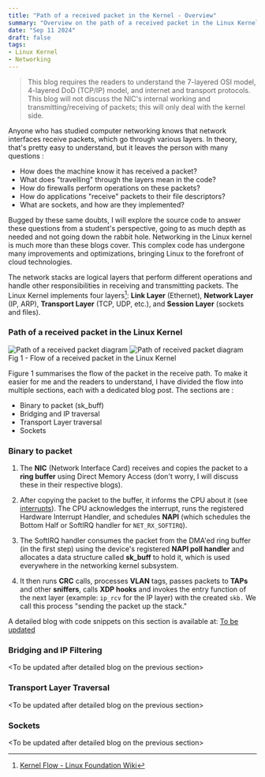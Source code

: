```yaml
---
title: "Path of a received packet in the Kernel - Overview"
summary: "Overview on the path of a received packet in the Linux Kernel."
date: "Sep 11 2024"
draft: false
tags:
- Linux Kernel
- Networking
---
```



> This blog requires the readers to understand the 7-layered OSI model,
> 4-layered DoD (TCP/IP) model, and internet and transport protocols. This blog
> will not discuss the NIC's internal working and transmitting/receiving of
> packets; this will only deal with the kernel side.

Anyone who has studied computer networking knows that network interfaces receive
packets, which go through various layers. In theory, that's pretty easy to
understand, but it leaves the person with many questions : 
- How does the machine know it has received a packet?
- What does "travelling" through the layers mean in the code?
- How do firewalls perform operations on these packets? 
- How do applications "receive" packets to their file descriptors?
- What are sockets, and how are they implemented? 

Bugged by these same doubts, I will explore the source code to answer
these questions from a student's perspective, going to as much depth as needed
and not going down the rabbit hole. Networking in the Linux kernel is much more
than these blogs cover. This complex code has undergone many improvements and
optimizations, bringing Linux to the forefront of cloud technologies. 

The network stacks are logical layers that perform different operations and
handle other responsibilities in receiving and transmitting packets. The Linux
Kernel implements four layers[^1]: **Link Layer** (Ethernet), **Network Layer** (IP, ARP),
**Transport Layer** (TCP, UDP, etc.), and **Session Layer** (sockets and files).

[^1]: [Kernel Flow - Linux Foundation
    Wiki](https://wiki.linuxfoundation.org/networking/kernel_flow)

### Path of a received packet in the Linux Kernel

<div>
<Image class="dark:block hidden" src={overview_dark} alt="Path of a received packet diagram"/>
<Image class="dark:hidden block" src={overview_light} alt="Path of received packet diagram"/>
<figcaption class="text-center">Fig 1 - Flow of a received packet in the Linux Kernel</figcaption>
</div>

Figure 1 summarises the flow of the packet in the receive path. To make it
easier for me and the readers to understand, I have divided the flow into
multiple sections, each with a dedicated blog post. The sections are :
- Binary to packet (sk_buff)
- Bridging and IP traversal
- Transport Layer traversal
- Sockets

### Binary to packet

1. The **NIC** (Network Interface Card) receives and copies the packet to a **ring
  buffer** using Direct Memory Access (don't worry, I will discuss these in their
  respective blogs).

2. After copying the packet to the buffer, it informs the CPU about it (see
  [interrupts](https://wiki.osdev.org/Interrupts)). The CPU acknowledges the
  interrupt, runs the registered Hardware Interrupt Handler, and schedules
  **NAPI** (which schedules the Bottom Half or SoftIRQ handler for `NET_RX_SOFTIRQ`).

3. The SoftIRQ handler consumes the packet from the DMA'ed ring buffer (in the
  first step) using the device's registered **NAPI poll handler** and allocates
  a data structure called **sk_buff** to hold it, which is used everywhere in
  the networking kernel subsystem. 

4. It then runs **CRC** calls, processes **VLAN**  tags, passes packets to
  **TAPs** and other **sniffers**, calls **XDP hooks** and invokes the entry function
  of the next layer (example: `ip_rcv` for the IP layer) with the created `skb.`
  We call this process "sending the packet up the stack."

A detailed blog with code snippets on this section is available at: [To be updated](#)

### Bridging and IP Filtering

\<To be updated after detailed blog on the previous section\>

### Transport Layer Traversal

\<To be updated after detailed blog on the previous section\>

### Sockets

\<To be updated after detailed blog on the previous section\>
